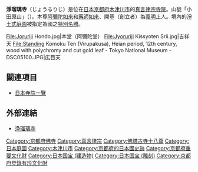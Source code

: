 {{日本寺院
| name = 淨瑠璃寺
| img = File:Pagoda in Joururiji temple Kyoto JPN.jpg
| img_capt = 三重塔（國寶）和紅葉
| image_width = 260
| nihongo = 浄瑠璃寺
| hiragana = じょうるりじ
| romaji = Jōruri-ji
| location = [[京都府|京都府]][[木津川市|木津川市]]加茂町西札場40
| sangou = 小田原山
| section = [[真言律宗|真言律宗]]
| god = [[阿彌陀如來|九體阿彌陀如來]]（國寶）、[[藥師如來|藥師如來]]（重要文化財）
| found_year = [[永承|永承]]2年（1047年）
| founder = [[義明|義明]]上人（開基）
| official_name = 
| alias = 
| struct = 
| title = [[佛塔古寺十八尊|佛塔古寺十八尊]] 第10番<br/>[[西國藥師四十九靈場|西國藥師四十九靈場]]37番<br/>[[關西花之寺二十五靈場|關西花之寺二十五靈場]]16番
| cultural_collection = 本堂、三重塔、阿彌陀如來坐像9體、木造四天王立像（國寶）<br/>木造吉祥天立像、木造藥師如來坐像 他（重要文化財）<br/>庭園（史跡、特別名勝）
}}
'''淨瑠璃寺'''（じょうるりじ）是位在[[日本|日本]][[京都府|京都府]][[木津川市|木津川市]]的[[真言律宗|真言律宗]][[寺院|寺院]]。山號「小田原山」（{{lang|ja|おだわらさん}}）。本尊[[阿彌陀如來|阿彌陀如來]]和[[藥師如來|藥師如來]]、開基（創立者）為[[義明|義明]]上人。境內的[[淨土式庭園|淨土式庭園]]被指定為國之[[特別名勝|特別名勝]]。

<gallery>
File:Joruriji Hondo.jpg|本堂（阿彌陀堂）
File:Jyoruriji Kissyoten Srii.jpg|吉祥天
File:Standing Komoku Ten (Virupakusa), Heian period, 12th century, wood with polychromy and cut gold leaf - Tokyo National Museum - DSC05100.JPG|広目天
</gallery>

== 關連項目 ==
*[[日本寺院一覽|日本寺院一覽]]

== 外部連結 ==
{{Commonscat|Joururiji}}
* [https://web.archive.org/web/20081211163625/http://www.city.kizugawa.lg.jp/article.php?id=583&f=275&t=cat 浄瑠璃寺]

{{Japanese Special Scenery}}

{{DEFAULTSORT:Joururiji}}
[[Category:京都府佛寺|Category:京都府佛寺]]
[[Category:真言律宗|Category:真言律宗]]
[[Category:佛塔古寺十八尊|Category:佛塔古寺十八尊]]
[[Category:日本庭園|Category:日本庭園]]
[[Category:木津川市|Category:木津川市]]
[[Category:京都府的日本國史跡|Category:京都府的日本國史跡]]
[[Category:京都府重要文化財|Category:京都府重要文化財]]
[[Category:日本国宝_(建造物)|Category:日本国宝 (建造物)]]
[[Category:日本国宝_(雕刻)|Category:日本国宝 (雕刻)]]
[[Category:京都府登錄有形文化財|Category:京都府登錄有形文化財]]
